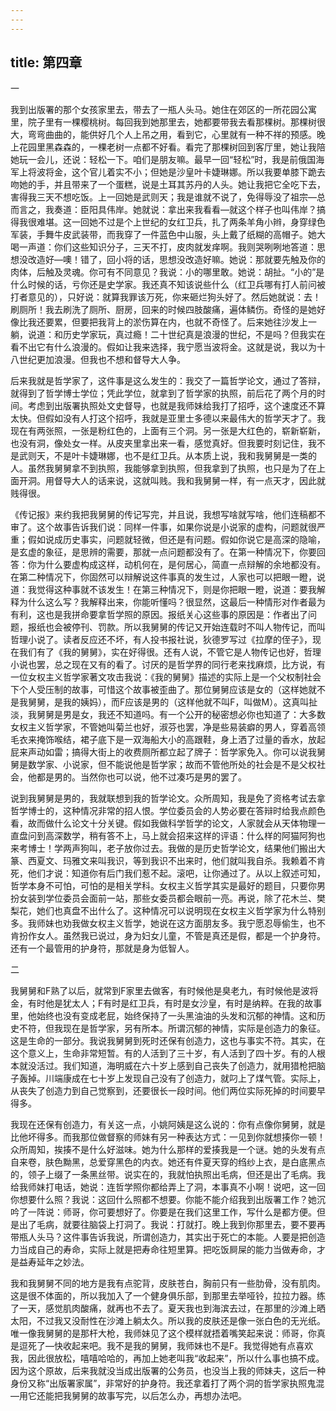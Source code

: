 ```yaml
---
---
---
```

title: 第四章
---

一


我到出版署的那个女孩家里去，带去了一瓶人头马。她住在郊区的一所花园公寓里，院子里有一棵樱桃树。每回我到她那里去，她都要带我去看那棵树。那棵树很大，弯弯曲曲的，能供好几个人上吊之用，看到它，心里就有一种不祥的预感。晚上花园里黑森森的，一棵老树一点都不好看。看完了那棵树回到客厅里，她让我陪她玩一会儿，还说：轻松一下。咱们是朋友嘛。最早一回“轻松”时，我是前俄国海军上将波将金，这个官儿着实不小；但她是沙皇叶卡婕琳娜。所以我要单膝下跪去吻她的手，并且带来了一个蛋糕，说是土耳其苏丹的人头。她让我把它全吃下去，害得我三天不想吃饭。上一回她是武则天；我是谁就不说了，免得辱没了祖宗—总而言之，我奏道：臣阳具伟岸。她就说：拿出来我看看—就这个样子也叫伟岸？搞得我很难堪。这一回她不过是个上世纪的女红卫兵，扎了两条羊角小辫，身穿绿色军装，手舞牛皮武装带，而我穿了一件蓝色中山服，头上戴了纸糊的高帽子。她大喝一声道：你们这些知识分子，三天不打，皮肉就发痒啊。我则哭咧咧地答道：思想没改造好—噢！错了，回小将的话，思想没改造好嘛。她说：那就要先触及你的肉体，后触及灵魂。你可有不同意见？我说：小的哪里敢。她说：胡扯。“小的”是什么时候的话，亏你还是史学家。我还真不知该说些什么（红卫兵哪有打人前问被打者意见的），只好说：就算我罪该万死，你来砸烂狗头好了。然后她就说：去！刷厕所！我去刷洗了厕所、厨房，回来的时候四肢酸痛，遍体鳞伤。奇怪的是她好像比我还要累，但要把我背上的淤伤算在内，也就不奇怪了。后来她往沙发上一躺，说道：和历史学家玩，真过瘾！二十世纪真是浪漫的世纪，不是吗？但我实在看不出它有什么浪漫的。假如让我来选择，我宁愿当波将金。这就是说，我以为十八世纪更加浪漫。但我也不想和督导大人争。

后来我就是哲学家了，这件事是这么发生的：我交了一篇哲学论文，通过了答辩，就得到了哲学博士学位；凭此学位，就拿到了哲学家的执照，前后花了两个月的时间。考虑到出版署执照处文史督导，也就是我师妹给我打了招呼，这个速度还不算太快。但假如没有人打这个招呼，我就是亚里士多德以来最伟大的哲学天才了。我现在有两张照，一张是粉红色的，上面有三个洞。另一张是大红色的，崭新崭新，也没有洞，像处女一样。从皮夹里拿出来一看，感觉真好。但我要时刻记住，我不是武则天，不是叶卡婕琳娜，也不是红卫兵。从本质上说，我和我舅舅是一类的人。虽然我舅舅拿不到执照，我能够拿到执照，但我拿到了执照，也只是为了在上面开洞。用督导大人的话来说，这就叫贱。我和我舅舅一样，有一点天才，因此就贱得很。

《传记报》来约我把我舅舅的传记写完，并且说，我想写啥就写啥，他们连稿都不审了。这个故事告诉我们说：同样一件事，如果你说是小说家的虚构，问题就很严重；假如说成历史事实，问题就轻微，但还是有问题。假如你说它是高深的隐喻，是玄虚的象征，是思辨的需要，那就一点问题都没有了。在第一种情况下，你要回答：你为什么要虚构成这样，动机何在，是何居心，简直一点辩解的余地都没有。在第二种情况下，你固然可以辩解说这件事真的发生过，人家也可以把眼一瞪，说道：我觉得这种事就不该发生！在第三种情况下，则是你把眼一瞪，说道：要我解释为什么这么写？我解释出来，你能听懂吗？很显然，这最后一种情形对作者最为有利，这也是我拼命要拿哲学照的原因。报纸关心这些事的原因是：作者出了问题，报纸也会被停刊、罚款。所以我舅舅的传记又开始连载时不叫人物传记，而叫哲理小说了。读者反应还不坏，有人投书报社说，狄德罗写过《拉摩的侄子》，现在我们有了《我的舅舅》，实在好得很。还有人说，不管它是人物传记也好，哲理小说也罢，总之现在又有的看了。讨厌的是哲学界的同行老来找麻烦，比方说，有一位女权主义哲学家著文攻击我说：《我的舅舅》描述的实际上是一个父权制社会下个人受压制的故事，可惜这个故事被歪曲了。那位舅舅应该是女的（这样她就不是我舅舅，是我的姨妈），而F应该是男的（这样他就不叫F，叫做M）。这真叫扯淡，我舅舅是男是女，我还不知道吗。有一个公开的秘密想必你也知道了：大多数女权主义哲学家，不管她叫菊兰也好，淑芬也罢，净是些易装癖的男人，穿着高领毛衣来掩饰喉结，裙子底下是一双海船大小的高跟鞋，身上洒了过量的香水，放起屁来声动如雷；搞得大街上的收费厕所都立起了牌子：哲学家免入。你可以说我舅舅是数学家、小说家，但不能说他是哲学家；故而不管他所处的社会是不是父权社会，他都是男的。当然你也可以说，他不过凑巧是男的罢了。

说到我舅舅是男的，我就联想到我的哲学论文。众所周知，我是免了资格考试去拿哲学博士的，这种情况非常的招人恨。学位委员会的人势必要在答辩时给我点颜色看，故而做什么论文十分关键。假如我做科学哲学的论文，人家就会从天体物理一直盘问到高深数学，稍有答不上，马上就会招来这样的评语：什么样的阿猫阿狗也来考博士！学两声狗叫，老子放你过去。我做的是历史哲学论文，结果他们搬出大篆、西夏文、玛雅文来叫我识，等到我识不出来时，他们就叫我自杀。我赖着不肯死，他们才说：知道你有后门我们惹不起。滚吧，让你通过了。从以上叙述可知，哲学本身不可怕，可怕的是相关学科。女权主义哲学其实是最好的题目，只要你男扮女装到学位委员会面前一站，那些女委员都会眼前一亮。再说，除了花木兰、樊梨花，她们也真盘不出什么了。这种情况可以说明现在女权主义哲学家为什么特别多。我师妹也劝我做女权主义哲学，她说在这方面朋友多。我宁愿忍辱偷生，也不肯扮作女人。虽然我已说过，身为妇女儿童，不管是真还是假，都是一个护身符。还有一个最管用的护身符，那就是身为低智人。


二


我舅舅和F熟了以后，就常到F家里去做客，有时候他是臭老九，有时候他是波将金，有时他是犹太人；F有时是红卫兵，有时是女沙皇，有时是纳粹。在我的故事里，他始终也没有变成老屁，始终保持了一头黑油油的头发和沉郁的神情。这和历史不符，但我现在是哲学家，另有所本。所谓沉郁的神情，实际是创造力的象征。这是生命的一部分。我说我舅舅到死时还保有创造力，这也与事实不符。其实，在这个意义上，生命非常短暂。有的人活到了三十岁，有人活到了四十岁。有的人根本就没活过。我们知道，海明威在六十岁上感到自己丧失了创造力，就用猎枪把脑子轰掉。川端康成在七十岁上发现自己没有了创造力，就叼上了煤气管。实际上，从丧失了创造力到自己觉察到，还要很长一段时间。他们两位实际死掉的时间要早得多。

我现在还保有创造力，有关这一点，小姚阿姨是这么说的：你有点像你舅舅，就是比他坏得多。而我那位做督察的师妹有另一种表达方式：一见到你就想揍你一顿！众所周知，挨揍不是什么好滋味。她为什么那样的爱揍我是一个谜。她的头发有点自来卷，肤色黝黑，总爱穿黑色的内衣。她还有件夏天穿的绉纱上衣，是白底黑点的，领子上缀了一条黑丝带。说实在的，我就怕执照出毛病，但还是出了毛病。我给我师妹打电话，她说：连哲学照你都给弄上了洞，本事真不小啊！说吧，这一回你想要什么照？我说：这回什么照都不想要。你能不能介绍我到出版署工作？她沉吟了一阵说：师哥，你可要想好了。你要是在我们这里工作，写什么是都方便。但是出了毛病，就要往脑袋上打洞了。我说：打就打。晚上我到你那里去，要不要再带瓶人头马？这件事告诉我说，所谓创造力，其实出于死亡的本能。人要是把创造力当成自己的寿命，实际上就是把寿命往短里算。把吃饭屙屎的能力当做寿命，才是益寿延年之妙法。

我和我舅舅不同的地方是我有点驼背，皮肤苍白，胸前只有一些肋骨，没有肌肉。这是很不体面的，所以我加入了一个健身俱乐部，到那里去举哑铃，拉拉力器。练了一天，感觉肌肉酸痛，就再也不去了。夏天我也到海滨去过，在那里的沙滩上晒太阳，不过我又没耐性在沙滩上躺太久。所以我的皮肤还是像一张白色的无光纸。唯一像我舅舅的是那杆大枪，我师妹见了这个模样就捂着嘴笑起来说：师哥，你真是逗死了—快收起来吧。我不是我的舅舅，我师妹也不是F。我觉得她有点喜欢我，因此很放松，嘻嘻哈哈的，再加上她老叫我“收起来”，所以什么事也搞不成。因为这个原故，后来我就没当成出版署的公务员，也没当上我的师妹夫，这后一种身份又称“出版署家属”，非常好的护身符。我还拿着打了两个洞的哲学家执照鬼混—用它还能把我舅舅的故事写完，以后怎么办，再想办法吧。